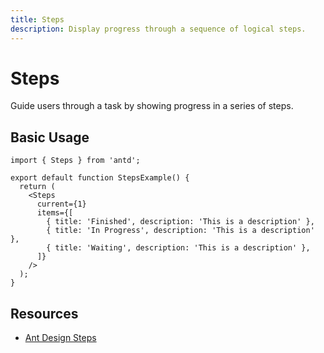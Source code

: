 ```yaml
---
title: Steps
description: Display progress through a sequence of logical steps.
---
```


# Steps

Guide users through a task by showing progress in a series of steps.

## Basic Usage

```tsx
import { Steps } from 'antd';

export default function StepsExample() {
  return (
    <Steps
      current={1}
      items={[
        { title: 'Finished', description: 'This is a description' },
        { title: 'In Progress', description: 'This is a description' },
        { title: 'Waiting', description: 'This is a description' },
      ]}
    />
  );
}
```

## Resources

- [Ant Design Steps](https://ant.design/components/steps)
